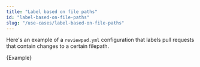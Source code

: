 ```yaml
---
title: "Label based on file paths"
id: "label-based-on-file-paths"
slug: "/use-cases/label-based-on-file-paths"
---
```



Here's an example of a `reviewpad.yml` configuration that labels pull requests that contain changes to a certain filepath.

<CodeBlock language="yml">{Example}</CodeBlock>
